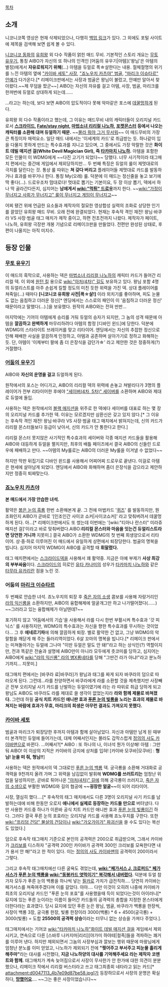 [[목차]]

== 소개 ==
니코니코쪽 영상은 현재 삭제되었으나, 다행히 [http://f-planet.tk/6043792 백업 링크]가 있다. 그 외에도 포털 사이트에 제목을 검색해 보면 쉽게 볼 수 있다.

[[니코니코 동화]]의 [[유희왕]] 외 다수 작품이 얽힌 매드 무비. 기본적인 스토리 개요는 [[무토 유우기]], 통칭 AIBO가 자신의 또 하나의 인격인 [어둠의 유우기|아템]('왕님'은 아템의 별칭)에게서 '''자유로워지기 위해'''(...) 아템을 듀얼로 폭☆살한다는 내용.
절체절명의 위기를 느낀 아템의 옆에 [["카이바 세토" 사장]], [["죠노우치 카츠야" 범골]], [["마리크 이슈타르" 안예]]가 다가온다.[* 리메이크판에서는 사장과 범골은 왕님이 불렀고, 안예만 알아서 찾아왔다.~~제 무덤을 팠군~~] AIBO는 자신의 자유를 걸고 아템, 사장, 범골, 마리크를 한꺼번에 듀얼로 상대하게 되는데……

…라고는 하는데, 보다 보면 AIBO의 압도적이다 못해 악마같은 포스에 [[데꿀멍]]하게 된다.

유희왕 외 다수 작품이라고 했는데, 그 이유는 매드무비 내의 캐릭터들이 오리지널 카드로서 '''[[스크라이드]], [[Fate/stay night]], [[마법소녀 리리컬 나노하]], [[포켓몬스터]] 등에서 나오는 캐릭터를 소환해 대며 듀얼하기 때문.''' ~~[[몰라 뭐야 그거 무서워]]~~ 이 매드무비의 가장 큰 특징이자 매력요소. 일단 매드 내에서는 '이세계의 카드'로 취급받는 듯. 하나같이 입을 다물지 못하게 만드는 특수효과를 지니고 있으며, 그 중에서도 가장 악랄한 것은 '''화이트 데빌 매지션 걸(White Devil Magician Girl), 즉 [[타카마치 나노하]].''' 아템을 포함한 모든 인물이 이 WDMG에게 ~~다진 고기가 되었다~~ 당했다. 너무 사기적이라 태그매치 편에서는 중간에 게임에서 제외당하지만...
두 번째 특징은 듀얼의 룰이 제멋대로의 극치를 달린다는 것. 통상 룰 따위는 '''쳐 갖다 버리고''' 플레이어들 제멋대로 카드를 발동하거나 효과를 바꾸거나 한다. 통칭 My(오레) 룰. 덕분에 이 매드는 정신줄을 놓고 보기에 딱 좋다(…).
드로우조차 맘대로다! 멋대로 뽑기는 기본이요, 두 장 이상 뽑기, 덱에서 하나 딱 골라간다든지, 심지어는 '''남에게서 [[wiki:"먹튀" 드로우]]'''까지 한다. ~~[[wiki:"가정이 무너지고 사회가 무너지고" 룰이 무너지고 게임이 무너지고]]~~

어찌 됐건 위에 언급한 요소들과 제작자의 절묘한 영상합성 실력의 조화로 상당한 인기를 끌었던 유희왕 매드 무비. 오래 전에 완결되었다.
현재는 후속작 격인 재전! 왕님·바쿠라 VS 사장·범골 태그 매치가 제작 중이고, 하편 전초전까지 나왔다.
제작자가 페이트, 나노하, 유희왕 극장판 개봉 기념으로 리메이크판을 만들었다. 전편만 완성된 상태로, 후편이 나올지는 아직 미지수.

== 등장 인물 ==
=== [[무토 유우기]] ===
이 매드의 흑막으로, 사용하는 덱은 [[마법소녀 리리컬 나노하]]의 캐릭터 카드가 들어간 리리컬 덱. 이 외에 [[원턴 킬]] 용으로 [[wiki:"아처(4차)" 길]]도 보유하고 있다. 왕님 포함 4명의 듀얼리스트를 아주 손쉽게 킬할 정도의 미친 듯한 위력을 가진 덱.
상대 플레이어를 쳐죽일(…) 때마다 '''[니코니코 유희왕 사전|폭☆살!]''' 이라 외치기를 좋아하며, 피도 눈물도 없는 음침하고 더러운 정신[* 엔딩에서는 스스로의 패인이 이 '음침하고 더러운 정신' 때문이라고 말했다(…).]을 보유했다. 원작의 AIBO와는 전혀 딴판...

마지막에는 기어이 아템에게 승리를 거둬 듀얼의 승자가 되지만, 그 놈의 성격 때문에 아템을 '''깔끔하고 완벽하게''' 마무리하려다 아템의 함정 [디바인 윈드]에 당한다. 덕분에 WDMG의 스타라이트 브레이커를 맞고 리타이어.
엔딩에서는 자신의 추잡한 정신으로 인해 패배한 사실을 깔끔하게 인정하고, 아템과 공존하며 살아가기로 정하고 화해하는 듯. 단, 아템이 '이제부터 팔에 좀 더 은장식을 감던가☆' 라고 제안한 것은 정중하게(?) 거절했다.

=== [[어둠의 유우기]] ===
AIBO와 '''자신의 운명을 걸고''' 듀얼하게 된다. 

원작에서의 포스는 어디가고, AIBO의 리리컬 덱의 위력에 손놓고 쳐발리다가 3명의 플레이어가 전부 리타이어한 후에야 [["세이버(4차, 5차)" 세이버]]를 소환하며 AIBO와 제대로 듀얼에 돌입.

사용하는 덱은 원작에서의 [[블랙 매지션]]을 위주로 한 덱에다 세이버를 대표로 하는 몇 장의 오리지널 카드를 추가한 덱. 이유는 모르겠지만 삼환신은 갖고 있지 않다.[* 그 이유는 후속작 격인 재전! 왕님·바쿠라 VS 사장·범골 태그 매치에서 밝혀지는데, 신의 카드가 리리컬 몬스터들보다 등급이 낮아서, 신의 카드가 안 통한다고 한다.]

리리컬 몬스터 못지않은 사기적인 특수효과의 세이버와 각종 매지션 카드들을 활용해  AIBO와 대등하게 듀얼을 펼치지만, 최후의 배틀 페이즈에서 결국 AIBO의 신들린 드로우에 패배하고 만다. ~~아템의 My룰로는 AIBO의 더러운 My룰을 이겨낼 수 없었다~~

하지만 막판 뒤집기로 디바인 윈드를 사용해서 어찌어찌 드로우로 끝낸다. 이걸로 아템은 현세에 살아남게 되었다. 엔딩에서 AIBO와 화해하며 좀더 은장식을 감으라고 제안하지만 정중히 퇴짜맞는다.

=== [[죠노우치 카츠야]] ===
'''본 매드에서 가장 안습한 녀석.'''

활약은 [[붉은 눈의 흑룡]] 한번 소환해본게 끝. 그 전에 마법카드 '[[퀴즈]]' 를 발동하지만, 뭔 조화인지 AIBO가 곧바로 '[인조인간 사이코 쇼커|사이코쇼커]' 라고 맞춰버려서 데꿀멍하게 된다. 아...[* 리메이크판에서도 또 썼는데 이번에는 '[wiki:"티아나 란스터" 미라쥬 매지션 걸]'이라고 바로 맞춰버렸다.AIBO:'''리리컬 몬스터와 마음을 잇는건 듀얼리스트라면 당연한 거니까''' 지못미.] 결국 AIBO가 소환한 WDMG의 첫 번째 희생양으로서 리타이어. 상·중·하로 이루어진 이 매드에서 유일하게 상편에서 퇴장당한다. 범골의 명복을 빕니다. 심지어 마지막 WDMG이 AIBO를 공격할 때 '''휘말렸다.'''

태그 매치편에서는 [[스크라이드]]덱을 사용해서 꽤 활약중. 지금은 아예 부제가 '''사상 최강의 부부싸움'''이다. [[스크라이드]]의 히로인 [[유타 카나미]]의 성우가 [[타카마치 나노하]]와 같은 [[타무라 유카리]]란 점을 노린 것.

=== 어둠의 [[마리크 이슈타르]] ===
두 번째로 안습한 녀석. 죠노우치의 퇴장 후 [[죽은 자의 소생]] 콤보를 사용해 자랑거리인 [[라의 익신룡]]을 소환하지만, AIBO의 융합해제에 얼굴개그만 하고 나가떨어졌다(……) ~~그러라고 있는 융합해제가 아닐텐데?~~
 
포기하지 않고 '어둠에서의 기습'을 사용해서 라를 다시 한번 부활시켜 특수효과 '갓 피닉스' 를 사용하지만, WDMG의 특수효과는 자신을 향한 특수효과를 무시하는 것이었다...
그 후 '''에네르기파'''에 의해 깔끔하게 퇴장. 별로 활약한 건 없고, 그냥 WDMG의 악랄함을 깨닫게 해 주는 들러리역이었다. 6살 꼬마의 명복을 빕니다.[* 리메이크 판에서는 미쳐돌아가는 듀얼에 그나마 "이딴 듀얼은 말도 안 돼!"라고 하는 상식인(?) 역할이지만, 전과 똑같은 전술과 설명에 AIBO만이 아니라 모두에게 츳코미를 당하고, 심지어는 AIBO에게 [[wiki:"라의 익신룡" 라의 병X룡]]네타를 당해 "그딴건 라가 아냐!"라고 분노하기까지… 지못미.]

태그매치 편에서는 [바쿠라 료|바쿠라]가 왕님과 태그를 짜게 되자 바쿠라의 덤으로 따라오게 된다. 그런데...라를 찬양하면서 바쿠라에게 라를 소환할 것을 제촉했지만 사장빼곤 전부 오리지널 사기 카드를 난발하는 듀얼이였기에 라는 라 따위로 취급 당하게 되고 왕님도 AIBO도 바쿠라도 라를 제대로 쓸 생각이 없었는지라 '''라와 함께 제물로 바쳐졌다.''' 그런데 하필 '''공식 치트 카드인 애니판 효과 [[푸른 눈의 빛룡]]을 노리는 효과의 제물로 바쳐지는 바람에 효과가 무효, 마리크의 희생은 아무런 결과도 가져오지 못했다.'''


=== [[카이바 세토]] ===
범골과 마리크가 퇴장당한 후까지 아템과 함께 살아남았다. 
자신과 아템만 남게 된 때부터 본격적인 듀얼에 들어가는데, 대체 어째서인지는 몰라도 갑작스럽게 [[정의의 사도 카이바맨]]으로 바뀐다. ...어째서?[* AIBO : 또 하나의 나, 이녀석 뭔가 이상해! 아템 : 그만둬 AIBO! 이 이상의 지적은 카이바의 긍지에 상처를 입혀! [카이바 모쿠바|모쿠바] : '''형님! 눈을 떠 줘, 형님!!''']

사용하는 덱은 원작에서의 덱 그대로인 [[푸른 눈의 백룡]] 덱. 궁극룡을 소환해 거대화로 공격력을 9천까지 올려 가며 그 위력을 남김없이 발휘해 '''WDMG를 쓰러트리는''' 엄청난 위업을 달성하지만, 곧바로 튀어나온 [["아처(4차)" 길]]에 의해 궁극룡이 쓰러지고, [[죽은 자의 소생]]으로 부활한 WDMG와 길의 협공에 '''~~굉장한 얼굴~~'''이 되어 리타이어.

사장, 열심히 했다….[* 후속작의 태그 매치에서도 다른 3명이 오리지널 사기 카드를 남발하는데에 비해 한동안 오로지 '''애니에서 실제로 등장하는 카드들 만으로''' 버텨냈다. 다만 사용한 카드중 하나가 이른바 공식 치트 카드인 애니판 효과 [[푸른 눈의 빛룡]]이긴 하다. 그러다 결국 푸른 눈의 포효라는 오리지널 카드를 사용해 죠노우치를 구한다. 또한 [[wiki:"프리덤 건담" 불살의 건담]]이나 [[wiki:"가오가이가" 파괴신]]을 쓸 수도 있다는 복선도 있었다.]

덤으로 후속작 태그매치 기준으로 본인의 공격력은 200으로 취급받으며, 그래서 카이바가 [[크리보]]를 디스하자 "공격력 200인 카이바가 공격력 300인 크리보를 모욕한다면 내가 용서 안 해!"라고 한 적이 있다. 이는 [[정의의 사도 카이바맨]]의 공격력이 200이라서 그렇다.

그리고 후속작 태그매치에선 다른 굴욕도 겪었는데, '''[[wiki:"페가서스 J. 크로퍼드" 페가서스]]가 [[푸른 눈의 백룡]]을 [[wiki:"동봉카드 엿먹이기" 복각해서 내버렸다]].''' 덕분에 듀얼 참가자 모두가 푸른 눈의 백룡을 하나씩 넣는 [[필카]]로 가치가 급전직하…. 당연히 카이바는 페가서스를 쳐죽여주겠다며 이를 갈았다. 아아…. 다만 이것이 오히려 나중에 카이바가 최초의 오리지널 카드인 "푸른 눈의 포효"를 사용했을때 득이 되었다는것이 아이러니[* 묘지에 있는 푸른 눈이라는 이름이 들어간 카드들의 공격력의 총합을 지정한 몬스터에게 더한다라는 효과였다. 당시 묘지에 있던 푸른 눈은 왕님, 범골, 바쿠라가 백룡을 한장씩, 사장이 백룡 3장, 궁극룡 한장, 빛룡 한장이라 3000(백룡) * 6 + 4500(궁극룡) + 3000(빛룡) = 도합 '''25500의 공격력 상승'''이라는 터무니 없는 상승을 가져다 주었다.].

태그매치에서는 기어코 [[wiki:"타카마치 나노하"화이트 데빌 매지션 걸]]을 게임에서 제외시키고, 연속으로 다른 [스바루 나카지마|리리][야가미 하야테|컬족]들을 격파하는 쾌거를 이루어 낸다. 하지만 제외되면서 그놈의 사장부심과 깔보는 행위 때문에 마왕님에게 엄청난 분노를 이미 얻었고, 나노하가 제외되기 전에 '''"찢어주고 부서주고 피눈물 흘리게 해주마"'''라는 대사를 시전했다, '''지금 나노하양의 대사를 기억해주세요 라는 제작자 코멘트와 함께.''' 태그매치가 계속 늦어짐으로서 사장이 무사한가 안 한가에 대한 의견이 분분했으나, 리메이크 작에서 리리컬 버스터라고 쓰고 태그최종회 네타라고 읽는 카드[* attachment:d0047113_4b7e09d87be58.jpg]가 등장하므로서 사장의 운명은 확실하다, '''[[망했어요]]'''…. ~~그는 좋은 사장이었습니다~~
